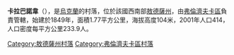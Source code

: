 {{coord|47|25|40|N|29|38|42|E|scale:30000|display=title}}

'''卡拉巴諾韋'''（{{lang-uk|Карабанове}}），是[[烏克蘭|烏克蘭]]的村落，位於該國西南部[[敖德薩州|敖德薩州]]，由[[弗倫濟夫卡區|弗倫濟夫卡區]]負責管轄，始建於1849年，面積1.77平方公里，海拔高度104米，2001年人口414，人口密度每平方公里233.9人。

{{DEFAULTSORT:Карабанове}}
[[Category:敖德薩州村落|Category:敖德薩州村落]]
[[Category:弗倫濟夫卡區村落|Category:弗倫濟夫卡區村落]]


{{Odessa-geo-stub}}